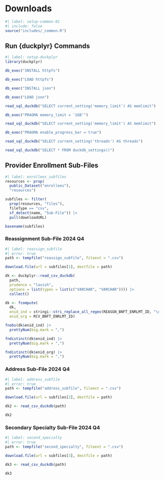 # Downloads {#sec-downloads}

```r
#| label: setup-common-01
#| include: false
source("includes/_common.R")
```

## Run {duckplyr} Commands

```r
#| label: setup-duckplyr
library(duckplyr)

db_exec("INSTALL httpfs")

db_exec("LOAD httpfs")

db_exec("INSTALL json")

db_exec("LOAD json")

read_sql_duckdb("SELECT current_setting('memory_limit') AS memlimit")

db_exec("PRAGMA memory_limit = '1GB'")

read_sql_duckdb("SELECT current_setting('memory_limit') AS memlimit")

db_exec("PRAGMA enable_progress_bar = true")

read_sql_duckdb("SELECT current_setting('threads') AS threads")

read_sql_duckdb("SELECT * FROM duckdb_settings()")
```


## Provider Enrollment Sub-Files

```r
#| label: enrollees_subfiles
resources <- prop(
  public_Dataset("enrollees"), 
  "resources")

subfiles <- filter(
  prop(resources, "files"), 
  fileType == "csv", 
  sf_detect(name, "Sub-File")) |> 
  pull(downloadURL)

basename(subfiles)
```

### Reassignment Sub-File 2024 Q4

```r
#| label: reassign_subfile
#| error: true
path <- tempfile("reassign_subfile", fileext = ".csv")

download.file(url = subfiles[1], destfile = path)

dk <- duckplyr::read_csv_duckdb(
  path, 
  prudence = "lavish",
  options = list(types = list(c("VARCHAR", "VARCHAR")))) |> 
  collect()

dk <- fcompute(
  dk,
  enid_ind = stringi::stri_replace_all_regex(REASGN_BNFT_ENRLMT_ID, "\n", ""),
  enid_org = RCV_BNFT_ENRLMT_ID)

fnobs(dk$enid_ind) |> 
  prettyNum(big.mark = ",")

fndistinct(dk$enid_ind) |> 
  prettyNum(big.mark = ",")

fndistinct(dk$enid_org) |> 
  prettyNum(big.mark = ",")
```

### Address Sub-File 2024 Q4

```r
#| label: address_subfile
#| error: true
path <- tempfile("address_subfile", fileext = ".csv")

download.file(url = subfiles[2], destfile = path)

dk2 <- read_csv_duckdb(path)

dk2
```

### Secondary Specialty Sub-File 2024 Q4

```r
#| label: second_specialty
#| error: true
path <- tempfile("second_specialty", fileext = ".csv")

download.file(url = subfiles[3], destfile = path)

dk3 <- read_csv_duckdb(path)

dk3
```

